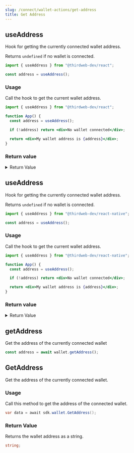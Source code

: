 ```yaml
---
slug: /connect/wallet-actions/get-address
title: Get Address
---
```



<Tabs>
  <TabItem value="react" label="React">
    <div>

## useAddress

Hook for getting the currently connected wallet address.

Returns `undefined` if no wallet is connected.

```jsx
import { useAddress } from "@thirdweb-dev/react";

const address = useAddress();
```

### Usage

Call the hook to get the current wallet address.

```jsx
import { useAddress } from "@thirdweb-dev/react";

function App() {
  const address = useAddress();

  if (!address) return <div>No wallet connected</div>;

  return <div>My wallet address is {address}</div>;
}
```

### Return value

<details>
  <summary>Return Value</summary>
  <div>

```ts
string | undefined;
```

- Returns a `string` containing the wallet address.
- Returns `undefined` if no wallet is connected.

</div>
</details>

</div>
  </TabItem>
  <TabItem value="react-native" label="React-Native">
    <div>

## useAddress

Hook for getting the currently connected wallet address.

Returns `undefined` if no wallet is connected.

```jsx
import { useAddress } from "@thirdweb-dev/react-native";

const address = useAddress();
```

### Usage

Call the hook to get the current wallet address.

```jsx
import { useAddress } from "@thirdweb-dev/react-native";

function App() {
  const address = useAddress();

  if (!address) return <div>No wallet connected</div>;

  return <div>My wallet address is {address}</div>;
}
```

### Return value

<details>
  <summary>Return Value</summary>
  <div>

```ts
string | undefined;
```

- Returns a `string` containing the wallet address.
- Returns `undefined` if no wallet is connected.

</div>
</details>

</div>
  </TabItem>
  <TabItem value="typescript" label="TypeScript">
    <div>

## getAddress

Get the address of the currently connected wallet

```ts
const address = await wallet.getAddress();
```

</div>
  </TabItem>
  <TabItem value="unity" label="Unity">
    <div>

## GetAddress

Get the address of the currently connected wallet.

### Usage

Call this method to get the address of the connected wallet.

```csharp
var data = await sdk.wallet.GetAddress();
```

### Return Value

Returns the wallet address as a string.

```csharp
string;
```

</div>

  </TabItem>
</Tabs>
